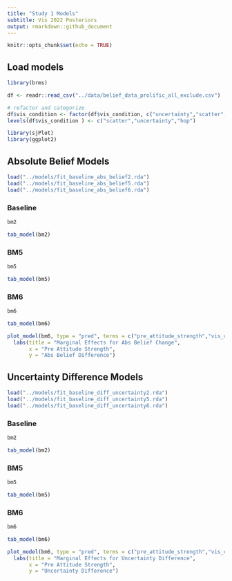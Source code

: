 ```yaml
---
title: "Study 1 Models"
subtitle: Vis 2022 Posteriors
output: rmarkdown::github_document
---
```


```r
knitr::opts_chunk$set(echo = TRUE)
```

## Load models

```r
library(brms)

df <- readr::read_csv("../data/belief_data_prolific_all_exclude.csv")

# refactor and categorize
df$vis_condition <- factor(df$vis_condition, c("uncertainty","scatter","hop"))
levels(df$vis_condition ) <- c("scatter","uncertainty","hop")
```

```r
library(sjPlot)
library(ggplot2)
```


## Absolute Belief Models

```r
load("../models/fit_baseline_abs_belief2.rda")
load("../models/fit_baseline_abs_belief5.rda")
load("../models/fit_baseline_abs_belief6.rda")
```

### Baseline

```r
bm2
```

```r
tab_model(bm2)
```

### BM5

```r
bm5
```

```r
tab_model(bm5)
```

### BM6

```r
bm6
```

```r
tab_model(bm6)
```

```r
plot_model(bm6, type = "pred", terms = c("pre_attitude_strength","vis_condition")) +
  labs(title = "Marginal Effects for Abs Belief Change",
       x = "Pre Attitude Strength",
       y = "Abs Belief Difference")
```


## Uncertainty Difference Models

```r
load("../models/fit_baseline_diff_uncertainty2.rda")
load("../models/fit_baseline_diff_uncertainty5.rda")
load("../models/fit_baseline_diff_uncertainty6.rda")
```

### Baseline

```r
bm2
```

```r
tab_model(bm2)
```

### BM5

```r
bm5
```

```r
tab_model(bm5)
```

### BM6

```r
bm6
```

```r
tab_model(bm6)
```

```r
plot_model(bm6, type = "pred", terms = c("pre_attitude_strength","vis_condition")) +
  labs(title = "Marginal Effects for Uncertainty Difference",
       x = "Pre Attitude Strength",
       y = "Uncertainty Difference")
```

